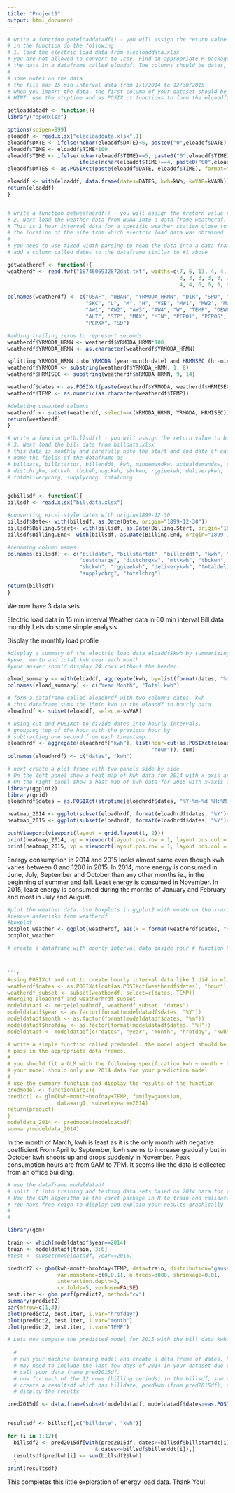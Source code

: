 ```yaml
---
title: "Project1"
output: html_document
---
```

```r
# write a function geteloaddatadf() - you will assign the return value to eloaddf
# in the function do the following
# 1. load the electric load data from elecloaddata.xlsx
# you are not allowed to convert to .csv. Find an appropriate R package that can read .xlsx files and load
# the data in a dataframe called eloaddf. The columns should be dates, kwh, kwVAR
#
# some notes on the data
# the file has 15 min interval data from 1/1/2014 to 12/30/2015
# when you import the data, the first column of your dataset should be dates in POSIXct format
# HINT: use the strptime and as.POSIX.ct functions to form the eloaddf$dates

getloaddatadf <- function(){
library("openxlsx")

options(scipen=999)
eloaddf <- read.xlsx("elecloaddata.xlsx",1)
eloaddf$DATE <- ifelse(nchar(eloaddf$DATE)<6, paste0("0",eloaddf$DATE), paste0("",eloaddf$DATE))
eloaddf$TIME <- eloaddf$TIME*100
eloaddf$TIME <- ifelse(nchar(eloaddf$TIME)==5, paste0("0",eloaddf$TIME),
                       ifelse(nchar(eloaddf$TIME)==4, paste0("00",eloaddf$TIME), paste0("",eloaddf$TIME)))
eloaddf$DATES <- as.POSIXct(paste(eloaddf$DATE, eloaddf$TIME), format="%m%d%y %H%M%S", tz="GMT")                        

eloaddf <- with(eloaddf, data.frame(dates=DATES, kwh=kWh, kwVAR=kVARh))
return(eloaddf)
}


# write a function getweatherdf() - you will assign the #return value to weatherdf
# 2. Next load the weather data from NOAA into a data frame weatherdf. The data is in 1874606932872dat.txt
# This is 1 hour interval data for a specific weather station close to
# the location of the site from which electric load data was obtained
#
# you need to use fixed width parsing to read the data into a data frame.
# add a column called dates to the dataframe similar to #1 above

getweatherdf <- function(){
weatherdf <- read.fwf("1874606932872dat.txt", widths=c(7, 6, 13, 4, 4, 4, 4, 4, 2, 2, 2, 5, 
                                                       3, 3, 3, 3, 3, 3, 3, 3, 2, 5, 5, 7, 6, 7, 
                                                       4, 4, 6, 6, 6, 6, 2),header=FALSE, skip=1)

colnames(weatherdf) <- c("USAF", "WBAN", "YRMODA_HRMN", "DIR", "SPD", "GUS", "CLG",
                         "SKC", "L", "M", "H", "VSB", "MW1", "MW2", "MW3", "MW4", 
                         "AW1", "AW2", "AW3", "AW4", "W", "TEMP", "DEWP", "SLP", 
                         "ALT", "STP", "MAX", "MIN", "PCP01", "PCP06", "PCP24",
                         "PCPXX", "SD")

#adding trailing zeros to represent seconds
weatherdf$YRMODA_HRMN <- weatherdf$YRMODA_HRMN*100
weatherdf$YRMODA_HRMN <- as.character(weatherdf$YRMODA_HRMN)

splitting YRMODA_HRMN into YRMODA (year-month-date) and HRMNSEC (hr-min-sec)
weatherdf$YRMODA <- substring(weatherdf$YRMODA_HRMN, 1, 8)
weatherdf$HRMISEC <- substring(weatherdf$YRMODA_HRMN, 9, 14)

weatherdf$dates <- as.POSIXct(paste(weatherdf$YRMODA, weatherdf$HRMISEC), format="%Y%m%d %H%M%S", tz="GMT")
weatherdf$TEMP <- as.numeric(as.character(weatherdf$TEMP))

#deleting unwanted columns 
weatherdf <- subset(weatherdf, select=-c(YRMODA_HRMN, YRMODA, HRMISEC))
return(weatherdf)
}

# write a funcion getbillsdf() - you will assign the return value to billsdf
# 3. Next load the bill data from billdata.xlsx
# this data is monthly and carefully note the start and end date of each billing period. 
# name the fields of the dataframe as
# billdate, billstartdt, billenddt, kwh, mindemandkw, actualdemandkw, custcharge, 
# distchrgkw, mttkwh, tbckwh,nugckwh, sbckwh, rggieekwh, deliverykwh, 
# totdeliverychrg, supplychrg, totalchrg


gebillsdf <- function(){
billsdf <- read.xlsx("billdata.xlsx")

#converting excel-style dates with origin=1899-12-30
billsdf$Date<- with(billsdf, as.Date(Date, origin="1899-12-30"))
billsdf$Billing.Start<- with(billsdf, as.Date(Billing.Start, origin="1899-12-30"))
billsdf$Billing.End<- with(billsdf, as.Date(Billing.End, origin="1899-12-30"))

#renaming column names
colnames(billsdf) <- c("billdate", "billstartdt", "billenddt", "kwh", "mindemandkw", "actualdemandkw",
                       "custcharge", "distchrgkw", "mttkwh", "tbckwh", "nugckwh",
                       "sbckwh", "rggieekwh", "deliverykwh", "totaldeliverychrg",
                       "supplychrg", "totalchrg")

return(billsdf)
}
```
We now have 3 data sets

Electric load data in 15 min interval
Weather data in 60 min interval
Bill data monthly
Lets do some simple analysis

Display the monthly load profile
```r
#display a summary of the electric load data eloaddf$kwh by summarizing it by 
#year, month and total kwh over each month
#your answer should display 24 rows without the header.

eload_summary <- with(eloaddf, aggregate(kwh, by=list(format(dates, "%Y    %m")), FUN=sum))
colnames(eload_summary) <- c("Year Month", "Total kwh")

# form a dataframe called eloadhrdf with two columns dates, kwh
# this dataframe sums the 15min kwh in the eloaddf to hourly data
eloadhrdf <- subset(eloaddf, select=-kwVAR)

# using cut and POSIXct to divide dates into hourly intervals.
# grouping top of the hour with the previous hour by
# subtracting one second from each timestamp.
eloadhrdf <- aggregate(eloadhrdf["kwh"], list(hour=cut(as.POSIXct(eloadhrdf$dates)-1,
                                              "hour")), sum)
colnames(eloadhrdf) <- c("dates", "kwh")

# next create a plot frame with two panels side by side
# On the left panel show a heat map of kwh data for 2014 with x-axis as months and y-axis as hour of the day (1 to 24). use subsetting of the data frame rather than copying the data into yet another data frame
# On the right panel show a heat map of kwh data for 2015 with x-axis as months and y-axis as hour of the day (1 to 24). use subsetting of the data frame rather than copying the data into yet another data frame
library(ggplot2)
library(grid)
eloadhrdf$dates = as.POSIXct(strptime(eloadhrdf$dates, "%Y-%m-%d %H:%M:%S"), tz = "GMT");

heatmap_2014 <- ggplot(subset(eloadhrdf, format(eloadhrdf$dates, "%Y")=="2014"), aes(x = format(dates, "%m"), y = format(dates, "%H"), fill = kwh)) + geom_tile() + labs(x="Month", y="Hour of the Day", title="kwh for 2014")  
heatmap_2015 <- ggplot(subset(eloadhrdf, format(eloadhrdf$dates, "%Y")=="2015"), aes(x = format(dates, "%m"), y = format(dates, "%H"), fill = kwh)) + geom_tile() + labs(x="Month", y="Hour of the Day", title="kwh for 2015")

pushViewport(viewport(layout = grid.layout(1, 2)))
print(heatmap_2014, vp = viewport(layout.pos.row = 1, layout.pos.col = 1))
print(heatmap_2015, vp = viewport(layout.pos.row = 1, layout.pos.col = 2))
```
Energy consumption in 2014 and 2015 looks almost same even though kwh varies between 0 and 1200 in 2015. 
In 2014, more energy is consumed in June, July, September and October than any other months ie., in the beginning of summer and fall. Least energy is consumed in November.
In 2015, least energy is consumed during the months of January and February and most in July and August. 

```r
#plot the weather data. Use boxplots in ggplot2 with month on the x-axis and temperature in y-axis
#remove asterisks from weatherdf 
#boxplot
boxplot_weather <- ggplot(weatherdf, aes(x = format(weatherdf$dates, "%m"), y = TEMP)) + geom_boxplot() + labs(x="Month",y="Temperature")
boxplot_weather

# create a dataframe with hourly interval data inside your # function by combining selective columns from eloadhrdf # #and weatherdf your dataframe should be called modeldatadf #and the columns should be dates, year, month, hrofday, #temp, kwh



```r
#using POSIXct and cut to create hourly interval data like I did in eloadhrdf
weatherdf$dates <- as.POSIXct(cut(as.POSIXct(weatherdf$dates), "hour"), tz="GMT")
weatherdf_subset <- subset(weatherdf, select=c(dates, TEMP))
#merging eloadhrdf and weatherhrdf_subset
modeldatadf <- merge(eloadhrdf, weatherdf_subset, "dates")
modeldatadf$year <- as.factor(format(modeldatadf$dates, "%Y"))
modeldatadf$month <- as.factor(format(modeldatadf$dates, "%m"))
modeldatadf$hrofday <- as.factor(format(modeldatadf$dates, "%H"))
modeldatadf <- modeldatadf[c("dates", "year", "month", "hrofday", "kwh", "TEMP")]

# write a simple function called predmodel. the model object should be the return parameter
# pass in the appropriate data frames.
# 
# you should fit a GLM with the following specification kwh ~ month + hrofday + temp
# your model should only use 2014 data for your prediction model
#
# use the summary function and display the results of the function
predmodel <- function(arg1){
predict1 <- glm(kwh~month+hrofday+TEMP, family=gaussian,
                data=arg1, subset=year==2014)
return(predict)
}
modeldata_2014 <- predmodel(modeldatadf)
summary(modeldata_2014)
```
In the month of March, kwh is least as it is the only month with negative coefficient
From April to September, kwh seems to increase gradually but in October kwh
shoots up and drops suddenly in November.
Peak consumption hours are from 9AM to 7PM. It seems like the data is collected from an office building.

```r
# use the dataframe modeldatadf
# split it into training and testing data sets based on 2014 data for training and 2015 data for testing
# Use the GBM algorithm in the caret package in R to train and validate the model.
# You have free reign to display and explain your results graphically
#
#

library(gbm)

train <- which(modeldatadf$year==2014)
train <- modeldatadf[train, 3:6]
#test <- subset(modeldatadf, year==2015)

predict2 <- gbm(kwh~month+hrofday+TEMP, data=train, distribution="gaussian",
                var.monotone=c(0,0,1), n.trees=3000, shrinkage=0.01, 
                interaction.depth=3,
                cv.folds=5, verbose=FALSE)
best.iter <- gbm.perf(predict2, method="cv")
summary(predict2)
par(mfrow=c(1,3))
plot(predict2, best.iter, i.var="hrofday")
plot(predict2, best.iter, i.var="month")
plot(predict2, best.iter, i.var="TEMP")

# Lets now compare the predicted model for 2015 with the bill data kwh!
  
  #
  # run your machine learning model and create a data frame of dates, kwh for 1hr interval data for 2015. note you
  # may need to include the last few days of 2014 in your dataset due to the billing dates in January (see billdata.xlsx)
  # call your data frame pred2015df.
  # now for each of the 12 rows (billing periods) in the billsdf, sum the kwh for the date range in each of the rows from pred2015df for the corresponding start and end of billing in billsdf 
  # create a resultsdf which has billdate, predkwh (from pred2015df), actualkwh (from billsdf)
  # display the results

pred2015df <- data.frame(subset(modeldatadf, modeldatadf$dates>=as.POSIXct("2014-12-20 0:00:00 GMT", 
                                                                          "%Y-%m-%d %H:%M:%S", tz = "GMT")))

resultsdf <- billsdf[,c("billdate", "kwh")]

for (i in 1:12){
  billsdf2 <- pred2015df[with(pred2015df, dates>=billsdf$billstartdt[i]
                            & dates<=billsdf$billenddt[i]),] 
  resultsdf$predkwh[i] <- sum(billsdf2$kwh)
  }
print(resultsdf)
```
This completes this little exploration of energy load data. Thank You!
